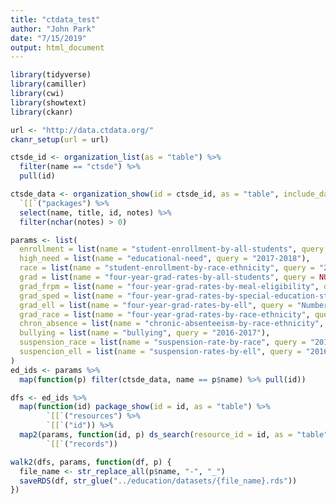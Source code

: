 ```yaml
---
title: "ctdata_test"
author: "John Park"
date: "7/15/2019"
output: html_document
---
```


```r
library(tidyverse)
library(camiller)
library(cwi)
library(showtext)
library(ckanr)

url <- "http://data.ctdata.org/"
ckanr_setup(url = url)

ctsde_id <- organization_list(as = "table") %>%
  filter(name == "ctsde") %>%
  pull(id)

ctsde_data <- organization_show(id = ctsde_id, as = "table", include_datasets = T) %>%
  `[[`("packages") %>%
  select(name, title, id, notes) %>% 
  filter(nchar(notes) > 0)
```

```r
params <- list(
  enrollment = list(name = "student-enrollment-by-all-students", query = "2017-2018"),
  high_need = list(name = "educational-need", query = "2017-2018"),
  race = list(name = "student-enrollment-by-race-ethnicity", query = "2017-2018"),
  grad = list(name = "four-year-grad-rates-by-all-students", query = NULL),
  grad_frpm = list(name = "four-year-grad-rates-by-meal-eligibility", query = "Number"),
  grad_sped = list(name = "four-year-grad-rates-by-special-education-status", query = "Number"),
  grad_ell = list(name = "four-year-grad-rates-by-ell", query = "Number"),
  grad_race = list(name = "four-year-grad-rates-by-race-ethnicity", query = "Number"),
  chron_absence = list(name = "chronic-absenteeism-by-race-ethnicity", query = "2017-2018"),
  bullying = list(name = "bullying", query = "2016-2017"),
  suspension_race = list(name = "suspension-rate-by-race", query = "2016-2017"),
  suspencion_ell = list(name = "suspension-rates-by-ell", query = "2016-2017")
)
ed_ids <- params %>%
  map(function(p) filter(ctsde_data, name == p$name) %>% pull(id))
```

```r
dfs <- ed_ids %>%
  map(function(id) package_show(id = id, as = "table") %>%
        `[[`("resources") %>%
        `[[`("id")) %>%
  map2(params, function(id, p) ds_search(resource_id = id, as = "table", limit = 50000, q = p$q) %>%
        `[[`("records"))
```

```r
walk2(dfs, params, function(df, p) {
  file_name <- str_replace_all(p$name, "-", "_")
  saveRDS(df, str_glue("../education/datasets/{file_name}.rds"))
})
```





